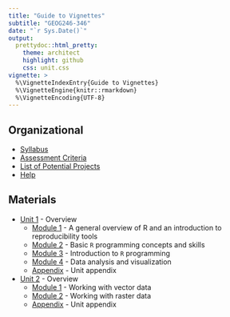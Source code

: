 ```yaml
---
title: "Guide to Vignettes"
subtitle: "GEOG246-346"
date: "`r Sys.Date()`"
output:
  prettydoc::html_pretty:
    theme: architect
    highlight: github
    css: unit.css
vignette: >
  %\VignetteIndexEntry{Guide to Vignettes}
  %\VignetteEngine{knitr::rmarkdown}
  %\VignetteEncoding{UTF-8}
---
```


## Organizational
- [Syllabus](syllabus.html)
- [Assessment Criteria](assessment.html)
- [List of Potential Projects](projects.html)
- [Help](help.html)

## Materials
- [Unit 1](unit1.html) - Overview
  - [Module 1](unit1-module1.html) - A general overview of R and an introduction to reproducibility tools
  - [Module 2](unit1-module2.html) - Basic `R` programming concepts and skills
  - [Module 3](unit1-module3.html) - Introduction to `R` programming
  - [Module 4](unit1-module4.html) - Data analysis and visualization
  - [Appendix](unit1-appendix.html) - Unit appendix

- [Unit 2](unit2.html) - Overview
  - [Module 1](unit2-module1.html) - Working with vector data
  - [Module 2](unit2-module2.html) - Working with raster data
  - [Appendix](unit2-appendix.html) - Unit appendix

